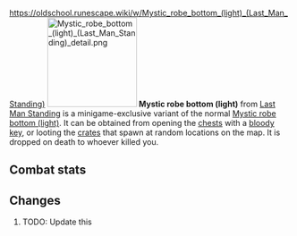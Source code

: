 https://oldschool.runescape.wiki/w/Mystic_robe_bottom_(light)_(Last_Man_Standing)
{{Infobox Item
|name = Mystic robe bottom (light)
|image = [[File:Mystic robe bottom (light) (Last Man Standing).png]]
|release = [[04 August]] [[2016]]
|update = Last Man Standing Beta and Splashing Restrictions  # TODO: Update this
|members = No
|quest = No
|tradeable = No
|placeholder = No
|equipable = Yes
|stackable = No
|noteable = Yes
|options = Wield, Drop   # TODO: Update this
|examine = The lower half of a bright magical robe.
|value = 1
|alchable = No
|weight = 1.814
|id = 27161
}}
[[File:Mystic robe bottom (light) (Last Man Standing) detail.png|160px|left]]
'''Mystic robe bottom (light)''' from [[Last Man Standing]] is a minigame-exclusive variant of the normal [[Mystic robe bottom (light)]]. It can be obtained from opening the [[Chest (Last Man Standing)|chests]] with a [[bloody key]], or looting the [[Crate (Last Man Standing)|crates]] that spawn at random locations on the map. It is dropped on death to whoever killed you.

==Combat stats==
{{Infobox Bonuses
|astab = 0
|aslash = 0
|acrush = 0
|amagic = 15
|arange = 0
|dstab = 0
|dslash = 0
|dcrush = 0
|dmagic = 15
|drange = 0
|str = 0
|rstr = 0
|mdmg = 0
|prayer = 0
|slot = legs
|image = [[File:Mystic robe bottom (light) equipped male.png|160px]]
|altimage = [[File:Mystic robe bottom (light) equipped female.png|160px]]
}}



==Changes==
# TODO: Update this
{{Subject changes header}}
{{Subject changes
|date = 4 August 2016
|update = Last Man Standing
|change = The item was made fully available with the release of Last Man Standing.
}}
{{Subject changes footer}}

{{Last Man Standing In-game Items}}